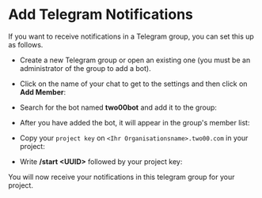 

# Add Telegram Notifications

If you want to receive notifications in a Telegram group, you can set this up as follows.

- Create a new Telegram group or open an existing one (you must be an administrator of the group to add a bot).

<ModalImage
  className="img-small"
  small={TCGImage}
  large={TCGImage}
  alt="Create new group"
  hideDownload
/>

- Click on the name of your chat to get to the settings and then click on **Add Member**:

<ModalImage
  className="img-small"
  small={TAMImage}
  large={TAMImage}
  alt="Add new member"
  hideDownload
/>

- Search for the bot named **two00bot** and add it to the group:

<ModalImage
  className="img-small"
  small={TATImage}
  large={TATImage}
  alt="Add two00bot"
  hideDownload
/>

- After you have added the bot, it will appear in the group's member list:

<ModalImage
  className="img-small"
  small={TABImage}
  large={TABImage}
  alt="Add two00bot to the memberslist"
  hideDownload
/>

- Copy your `project key` on `<Ihr Organisationsname>.two00.com` in your project:

<ModalImage
  className="img-small"
  small={TCPKImage}
  large={TCPKImage}
  alt="Copy project key"
  hideDownload
/>

- Write **/start &lt;UUID&gt;** followed by your project key:

<ModalImage
  className="img-small"
  small={TABImage}
  large={TABImage}
  alt="Start Listening to your project"
  hideDownload
/>

You will now receive your notifications in this telegram group for your project.